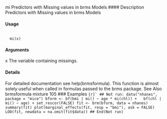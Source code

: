 

mi Predictors with Missing values in brms Models
#### Description 
Predictors with Missing values in brms Models

#### Usage
<pre><code>
  mi(x)
</code></pre>
  
#### Arguments

x The variable containing missings.

#### Details
For detailed documentation see help(brmsformula).
This function is almost solely useful when called in formulas passed to the brms package.
See Also
brmsformula
mixture 105
### Examples
```{r}`
## Not run:
data("nhanes", package = "mice")
bform <- bf(bmi | mi() ~ age * mi(chl)) +
  bf(chl | mi() ~ age) + set_rescor(FALSE)
fit <- brm(bform, data = nhanes)
summary(fit)
plot(marginal_effects(fit, resp = "bmi"), ask = FALSE)
LOO(fit, newdata = na.omit(fit$data))
## End(Not run)
```
